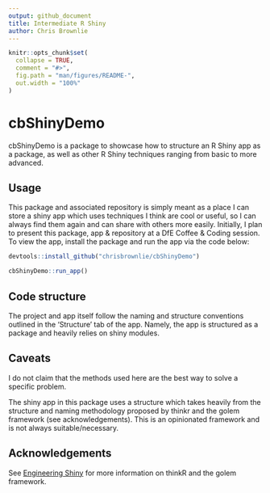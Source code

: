 ```yaml
---
output: github_document
title: Intermediate R Shiny
author: Chris Brownlie
---
```


```r
knitr::opts_chunk$set(
  collapse = TRUE,
  comment = "#>",
  fig.path = "man/figures/README-",
  out.width = "100%"
)
```

# cbShinyDemo

<!-- badges: start -->
<!-- badges: end -->

cbShinyDemo is a package to showcase how to structure an R Shiny app as a package, as well as other R Shiny techniques ranging from basic to more advanced.

## Usage
This package and associated repository is simply meant as a place I can store a shiny app which uses techniques I think are cool or useful, so I can always find them again and can share with others more easily.
Initially, I plan to present this package, app & repository at a DfE Coffee & Coding session. To view the app, install the package and run the app via the code below:
```r
devtools::install_github("chrisbrownlie/cbShinyDemo")

cbShinyDemo::run_app()
```

## Code structure
The project and app itself follow the naming and structure conventions outlined in the 'Structure' tab of the app. Namely, the app is structured as a package and heavily relies on shiny modules.

## Caveats
I do not claim that the methods used here are the best way to solve a specific problem.

The shiny app in this package uses a structure which takes heavily from the structure and naming methodology proposed by thinkr and the golem framework (see acknowledgements). This is an opinionated framework and is not always suitable/necessary.

## Acknowledgements
See [Engineering Shiny](https://engineering-shiny.org/) for more information on thinkR and the golem framework.
